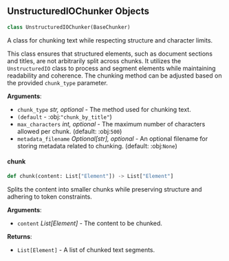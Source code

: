 <a id="camel.utils.chunker.uio_chunker"></a>

<a id="camel.utils.chunker.uio_chunker.UnstructuredIOChunker"></a>

## UnstructuredIOChunker Objects

```python
class UnstructuredIOChunker(BaseChunker)
```

A class for chunking text while respecting structure and
character limits.

This class ensures that structured elements, such as document sections
and titles, are not arbitrarily split across chunks. It utilizes the
`UnstructuredIO` class to process and segment elements while maintaining
readability and coherence. The chunking method can be adjusted based on
the provided `chunk_type` parameter.

**Arguments**:

- `chunk_type` _str, optional_ - The method used for chunking text.
- `(default` - :obj:`"chunk_by_title"`)
- `max_characters` _int, optional_ - The maximum number of characters
  allowed per chunk. (default: :obj:`500`)
- `metadata_filename` _Optional[str], optional_ - An optional filename
  for storing metadata related to chunking. (default: :obj:`None`)

<a id="camel.utils.chunker.uio_chunker.UnstructuredIOChunker.chunk"></a>

#### chunk

```python
def chunk(content: List["Element"]) -> List["Element"]
```

Splits the content into smaller chunks while preserving
structure and adhering to token constraints.

**Arguments**:

- `content` _List[Element]_ - The content to be chunked.
  

**Returns**:

- `List[Element]` - A list of chunked text segments.

